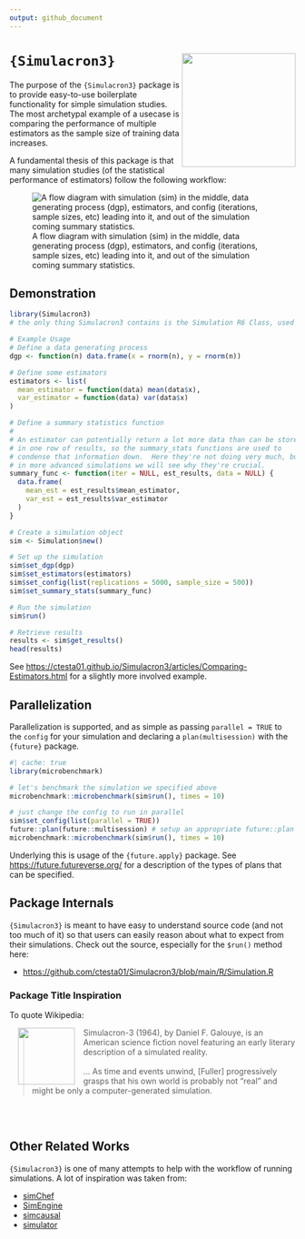 ```yaml
---
output: github_document
---
```


# `{Simulacron3}` <img src='man/figures/logo.png' style="float:right; height:200px;" align='right' />

The purpose of the `{Simulacron3}` package is to provide easy-to-use boilerplate
functionality for simple simulation studies. The most archetypal example
of a usecase is comparing the performance of multiple estimators as the
sample size of training data increases.

A fundamental thesis of this package is that many simulation studies (of the
statistical performance of estimators) follow the following workflow:

![A flow diagram with simulation (sim) in the middle, data generating process (dgp), estimators, and config (iterations, sample sizes, etc) leading into it, and out of the simulation coming summary statistics.](man/figures/simulation_diagram.png)

## Demonstration

```r
library(Simulacron3)
# the only thing Simulacron3 contains is the Simulation R6 Class, used below

# Example Usage
# Define a data generating process
dgp <- function(n) data.frame(x = rnorm(n), y = rnorm(n))

# Define some estimators 
estimators <- list(
  mean_estimator = function(data) mean(data$x),
  var_estimator = function(data) var(data$x)
)

# Define a summary statistics function 
# 
# An estimator can potentially return a lot more data than can be stored
# in one row of results, so the summary_stats functions are used to 
# condense that information down.  Here they're not doing very much, but
# in more advanced simulations we will see why they're crucial. 
summary_func <- function(iter = NULL, est_results, data = NULL) {
  data.frame(
    mean_est = est_results$mean_estimator,
    var_est = est_results$var_estimator
  )
}

# Create a simulation object
sim <- Simulation$new()

# Set up the simulation
sim$set_dgp(dgp)
sim$set_estimators(estimators)
sim$set_config(list(replications = 5000, sample_size = 500))
sim$set_summary_stats(summary_func)

# Run the simulation
sim$run()

# Retrieve results
results <- sim$get_results()
head(results)
```

See <https://ctesta01.github.io/Simulacron3/articles/Comparing-Estimators.html> for
a slightly more involved example.

## Parallelization 

Parallelization is supported, and as simple as passing `parallel = TRUE` 
to the `config` for your simulation and declaring a `plan(multisession)` 
with the `{future}` package. 

```r
#| cache: true
library(microbenchmark)

# let's benchmark the simulation we specified above 
microbenchmark::microbenchmark(sim$run(), times = 10)

# just change the config to run in parallel
sim$set_config(list(parallel = TRUE)) 
future::plan(future::multisession) # setup an appropriate future::plan 
microbenchmark::microbenchmark(sim$run(), times = 10)
```

Underlying this is usage of the `{future.apply}` package. See 
<https://future.futureverse.org/> for a description of the 
types of plans that can be specified.

## Package Internals 

`{Simulacron3}` is meant to have easy to understand source code (and
not too much of it) so that users can easily reason about what to expect
from their simulations. Check out the source, especially for the `$run()` method
here: 

  - <https://github.com/ctesta01/Simulacron3/blob/main/R/Simulation.R>

### Package Title Inspiration

To quote Wikipedia: 

<img src="https://upload.wikimedia.org/wikipedia/en/7/70/DanielFGalouye-Simulacron-3.jpg" align='left' hspace='15' width='100px' />

> Simulacron-3 (1964), by Daniel F. Galouye, is an American science fiction novel featuring an early literary description of a simulated reality. <br><br>
> ... As time and events unwind, [Fuller] progressively grasps that his own world is
probably not "real" and might be only a computer-generated simulation.

<br><br>

## Other Related Works

`{Simulacron3}` is one of many attempts to help with the workflow of running
simulations. A lot of inspiration was taken from: 

  - [simChef](https://github.com/Yu-Group/simChef)
  - [SimEngine](https://avi-kenny.github.io/SimEngine/)
  - [simcausal](https://www.jstatsoft.org/article/view/v081i02)
  - [simulator](https://github.com/jacobbien/simulator)
